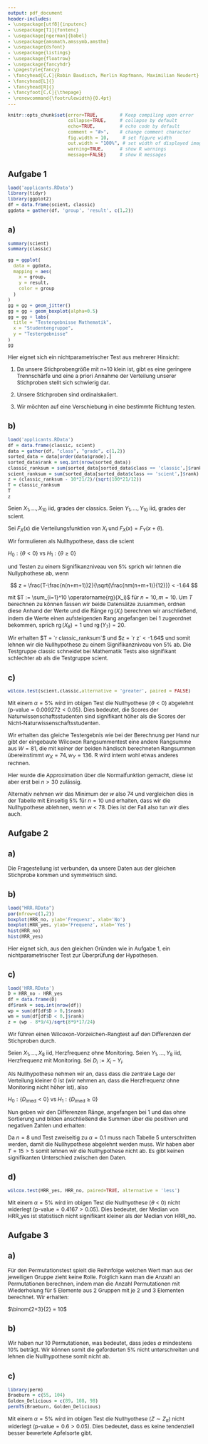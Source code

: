 ```yaml
---
output: pdf_document
header-includes: 
- \usepackage[utf8]{inputenc}
- \usepackage[T1]{fontenc}
- \usepackage[ngerman]{babel}
- \usepackage{amsmath,amssymb,amsthm}
- \usepackage{dsfont}
- \usepackage{listings}
- \usepackage{floatrow}
- \usepackage{fancyhdr}
- \pagestyle{fancy}
- \fancyhead[C,C]{Robin Baudisch, Merlin Kopfmann, Maximilian Neudert}
- \fancyhead[L]{}
- \fancyhead[R]{}
- \fancyfoot[C,C]{\thepage}
- \renewcommand{\footrulewidth}{0.4pt}
---
```


<style type="text/css">
body{
  font-size: 12px;
}
h1 {
  font-size: 18px;
}
h1 {
  font-size: 14px;
}
h1 {
  font-size: 12px;
}
</style>

```r
knitr::opts_chunk$set(error=TRUE,        # Keep compiling upon error
                      collapse=TRUE,     # collapse by default
                      echo=TRUE,         # echo code by default
                      comment = "#>",    # change comment character
                      fig.width = 10,     # set figure width
                      out.width = "100%", # set width of displayed images
                      warning=TRUE,      # show R warnings
                      message=FALSE)     # show R messages
```

<!---** Hochschule Darmstadt | Studiengang Data Science | Sommersemester 2019 **--->

## Aufgabe 1

```r
load('applicants.RData')
library(tidyr)
library(ggplot2)
df = data.frame(scient, classic)
ggdata = gather(df, 'group', 'result', c(1,2))
```

## a)

```r
summary(scient)
summary(classic)
```

```r
gg = ggplot(
  data = ggdata,
  mapping = aes(
    x = group,
    y = result,
    color = group
  )
)
gg = gg + geom_jitter()
gg = gg + geom_boxplot(alpha=0.5)
gg = gg + labs(
  title = "Testergebnisse Mathematik",
  x = "Studentengruppe",
  y = "Testergebnisse"
)
gg
```

Hier eignet sich ein nichtparametrischer Test aus mehrerer Hinsicht:

1. Da unsere Stichprobengröße mit n=10 klein ist, gibt es eine geringere Trennschärfe und eine a priori Annahme der Verteilung unserer Stichproben stellt sich schwierig dar.

2. Unsere Stichproben sind ordinalskaliert.

3. Wir möchten auf eine Verschiebung in eine bestimmte Richtung testen.

## b)

```r
load('applicants.RData')
df = data.frame(classic, scient)
data = gather(df, "class", "grade", c(1,2))
sorted_data = data[order(data$grade),]
sorted_data$rank = seq.int(nrow(sorted_data))
classic_ranksum = sum(sorted_data[sorted_data$class == 'classic',]$rank)
scient_ranksum = sum(sorted_data[sorted_data$class == 'scient',]$rank)
z = (classic_ranksum - 10*21/2)/(sqrt(100*21/12))
T = classic_ranksum
T
z
```

Seien $X_1,\dots,X_{10}$ iid, grades der classics.
Seien $Y_1,\dots,Y_{10}$ iid, grades der scient.

Sei $F_X(x)$ die Verteilungsfunktion von $X_i$ und $F_X(x) = F_Y(x + \theta)$.

Wir formulieren als Nullhypothese, dass die scient 

$H_0:\{\theta < 0\}$ vs $H_1: \{\theta \geq 0\}$

und Testen zu einem Signifikanzniveau von $5\%$ sprich wir lehnen die Nullyphothese ab, wenn

$$
z = \frac{T-\frac{n(n+m+1)}2}{\sqrt{\frac{nm(n+m+1)}{12}}} < -1.64
$$

mit $T := \sum_{i=1}^10 \operatorname{rg}(X_i)$ für $n = 10, m = 10$.
Um $T$ berechnen zu können fassen wir beide Datensätze zusammen, ordnen diese Anhand der Werte und die Ränge $\operatorname{rg}(X_i)$ berechnen wir anschließend, indem die Werte einen aufsteigenden Rang angefangen bei $1$ zugeordnet bekommen, sprich $\operatorname{rg}(X_8) = 1$ und $\operatorname{rg}(Y_7) = 20$.

Wir erhalten $T = `r classic_ranksum`$ und $z = `r z` < -1.64$ und somit lehnen wir die Nullhypothese zu einem Signifikanzniveau von $5\%$ ab. Die Testgruppe classic schneidet bei Mathematik Tests also signifikant schlechter ab als die Testgruppe scient.

## c)

```r
wilcox.test(scient,classic,alternative = 'greater', paired = FALSE)
```

Mit einem $\alpha = 5\%$ wird im obigen Test die Nullhyothese ($\theta < 0$) abgelehnt ($\text{p-value} = 0.009272 < 0.05$). Dies bedeutet, die Scores der Naturwissenschaftsstudenten sind signifikant höher als die Scores der Nicht-Naturwissenschaftsstudenten.

Wir erhalten das gleiche Testergebnis wie bei der Berechnung per Hand nur gibt der eingebaute Wilcoxon Rangsummentest eine andere Rangsumme aus $W = 81$, die mit keiner der beiden händisch berechneten Rangsummen übereinstimmt $w_X = 74, w_Y = 136$. R wird intern wohl etwas anderes rechnen.

Hier wurde die Approximation über die Normalfunktion gemacht, diese ist aber erst bei $n > 30$ zulässig.

Alternativ nehmen wir das Minimum der $w$ also $74$ und vergleichen dies in der Tabelle mit Einseitig $5\%$ für $n = 10$ und erhalten, dass wir die Nullhypothese ablehnen, wenn $w < 78$. Dies ist der Fall also tun wir dies auch.

## Aufgabe 2
## a)

Die Fragestellung ist verbunden, da unsere Daten aus der gleichen Stichprobe kommen und symmetrisch sind.  

## b)
```r
load("HRR.RData")
par(mfrow=c(1,2))
boxplot(HRR_no, ylab='Frequenz', xlab='No')
boxplot(HRR_yes, ylab='Frequenz', xlab='Yes')
hist(HRR_no)
hist(HRR_yes)
```
Hier eignet sich, aus den gleichen Gründen wie in Aufgabe 1, ein nichtparametrischer Test zur Überprüfung der Hypothesen.

## c)

```r
load('HRR.RData')
D = HRR_no - HRR_yes
df = data.frame(D)
df$rank = seq.int(nrow(df))
wp = sum(df[df$D > 0,]$rank)
wm = sum(df[df$D < 0,]$rank)
z = (wp - 8*9/4)/sqrt(8*9*17/24)
```

Wir führen einen Wilcoxon-Vorzeichen-Rangtest auf den Differenzen der Stichproben durch.

Seien $X_1,\dots,X_{8}$ iid, Herzfrequenz ohne Monitoring.
Seien $Y_1,\dots,Y_{8}$ iid, Herzfrequenz mit Monitoring.
Sei $D_i := X_i - Y_i$.

Als Nullhypothese nehmen wir an, dass dass die zentrale Lage der Verteilung kleiner $0$ ist (wir nehmen an, dass die Herzfrequenz ohne Monitoring nicht höher ist), also

$H_0:\{{D_i}_{\operatorname{med}} < 0\}$ vs $H_1: \{{D_i}_{\operatorname{med}} \geq 0\}$

Nun geben wir den Differenzen Ränge, angefangen bei 1 und das ohne Sortierung und bilden anschließend die Summen über die positiven und negativen Zahlen und erhalten:

\begin{align*}
w_+ = `r wp`\\
w_- = `r wm`\\
T = \operatorname{min}(w_+, w_-) = w_- = `r wm`
\end{align*}

Da $n = 8$ und Test zweiseitig zu $\alpha = 0.1$ muss nach Tabelle $5$ unterschritten werden, damit die Nullhypothese abgelehnt werden muss. Wir haben aber $T = 15 > 5$ somit lehnen wir die Nullhypothese nicht ab. Es gibt keinen signifikanten Unterschied zwischen den Daten.


## d)

```r
wilcox.test(HRR_yes, HRR_no, paired=TRUE, alternative = 'less')
```

Mit einem $\alpha = 5\%$ wird im obigen Test die Nullhyothese ($\theta$ < 0) nicht widerlegt ($\text{p-value} = 0.4167 > 0.05$). Dies bedeutet, der Median von HRR_yes ist statistisch nicht signifikant kleiner als der Median von HRR_no.

## Aufgabe 3

## a)

Für den Permutationstest spielt die Reihnfolge welchen Wert man aus der jeweiligen Gruppe zieht keine Rolle. Folglich kann man die Anzahl an Permutationen berechnen, indem man die Anzahl Permutationen mit Wiederholung für 5 Elemente aus 2 Gruppen mit je 2 und 3 Elementen berechnet. Wir erhalten:

$\binom{2+3}{2} = 10$

## b)

Wir haben nur 10 Permutationen, was bedeutet, dass jedes $\alpha$ mindestens $10\%$ beträgt. Wir können somit die geforderten $5\%$ nicht unterschreiten und lehnen die Nullhypothese somit nicht ab.


## c)
```r
library(perm)
Braeburn = c(55, 104)
Golden_Delicious = c(89, 108, 98)
permTS(Braeburn, Golden_Delicious)
```

Mit einem $\alpha = 5\%$ wird im obigen Test die Nullhyothese ($Z \sim Z_{\pi}$) nicht widerlegt ($\text{p-value} = 0.6 > 0.05$). Dies bedeutet, dass es keine tendenziell besser bewertete Apfelsorte gibt.







